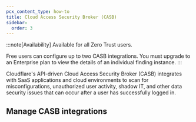 ```yaml
---
pcx_content_type: how-to
title: Cloud Access Security Broker (CASB)
sidebar:
  order: 3
---
```



:::note[Availability]
Available for all Zero Trust users.

Free users can configure up to two CASB integrations. You must upgrade to an Enterprise plan to view the details of an individual finding instance.
:::

Cloudflare's API-driven Cloud Access Security Broker (CASB) integrates with SaaS applications and cloud environments to scan for misconfigurations, unauthorized user activity, <GlossaryTooltip term="shadow IT" link="https://www.cloudflare.com/learning/access-management/what-is-shadow-it/">shadow IT</GlossaryTooltip>, and other data security issues that can occur after a user has successfully logged in.

## Manage CASB integrations

<Render file="casb/manage-integrations" />
